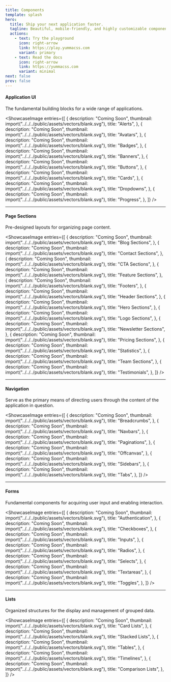 ```yaml
---
title: Components
template: splash
hero:
  title: Ship your next application faster.
  tagline: Beautiful, mobile-friendly, and highly customizable components for Yumma CSS projects.
  actions:
    - text: Try the playground
      icon: right-arrow
      link: https://play.yummacss.com
      variant: primary
    - text: Read the docs
      icon: right-arrow
      link: https://yummacss.com
      variant: minimal
next: false
prev: false
---
```


#### Application UI

 The fundamental building blocks for a wide range of applications.

<ShowcaseImage
  entries={[
    {
      description: "Coming Soon",
      thumbnail: import("../../../public/assets/vectors/blank.svg"),
      title: "Alerts",
    },
    {
      description: "Coming Soon",
      thumbnail: import("../../../public/assets/vectors/blank.svg"),
      title: "Avatars",
    },
    {
      description: "Coming Soon",
      thumbnail: import("../../../public/assets/vectors/blank.svg"),
      title: "Badges",
    },
    {
      description: "Coming Soon",
      thumbnail: import("../../../public/assets/vectors/blank.svg"),
      title: "Banners",
    },
    {
      description: "Coming Soon",
      thumbnail: import("../../../public/assets/vectors/blank.svg"),
      title: "Buttons",
    },
    {
      description: "Coming Soon",
      thumbnail: import("../../../public/assets/vectors/blank.svg"),
      title: "Cards",
    },
    {
      description: "Coming Soon",
      thumbnail: import("../../../public/assets/vectors/blank.svg"),
      title: "Dropdowns",
    },
    {
      description: "Coming Soon",
      thumbnail: import("../../../public/assets/vectors/blank.svg"),
      title: "Progress",
    },
  ]}
/>

---

#### Page Sections

Pre-designed layouts for organizing page content.

<ShowcaseImage
  entries={[
    {
      description: "Coming Soon",
      thumbnail: import("../../../public/assets/vectors/blank.svg"),
      title: "Blog Sections",
    },
    {
      description: "Coming Soon",
      thumbnail: import("../../../public/assets/vectors/blank.svg"),
      title: "Contact Sections",
    },
    {
      description: "Coming Soon",
      thumbnail: import("../../../public/assets/vectors/blank.svg"),
      title: "CTA Sections",
    },
    {
      description: "Coming Soon",
      thumbnail: import("../../../public/assets/vectors/blank.svg"),
      title: "Feature Sections",
    },
    {
      description: "Coming Soon",
      thumbnail: import("../../../public/assets/vectors/blank.svg"),
      title: "Footers",
    },
    {
      description: "Coming Soon",
      thumbnail: import("../../../public/assets/vectors/blank.svg"),
      title: "Header Sections",
    },
    {
      description: "Coming Soon",
      thumbnail: import("../../../public/assets/vectors/blank.svg"),
      title: "Hero Sections",
    },
    {
      description: "Coming Soon",
      thumbnail: import("../../../public/assets/vectors/blank.svg"),
      title: "Logo Sections",
    },
    {
      description: "Coming Soon",
      thumbnail: import("../../../public/assets/vectors/blank.svg"),
      title: "Newsletter Sections",
    },
    {
      description: "Coming Soon",
      thumbnail: import("../../../public/assets/vectors/blank.svg"),
      title: "Pricing Sections",
    },
    {
      description: "Coming Soon",
      thumbnail: import("../../../public/assets/vectors/blank.svg"),
      title: "Statistics",
    },
    {
      description: "Coming Soon",
      thumbnail: import("../../../public/assets/vectors/blank.svg"),
      title: "Team Sections",
    },
    {
      description: "Coming Soon",
      thumbnail: import("../../../public/assets/vectors/blank.svg"),
      title: "Testimonials",
    },
  ]}
/>

---

#### Navigation

Serve as the primary means of directing users through the content of the application in question.

<ShowcaseImage
  entries={[
    {
      description: "Coming Soon",
      thumbnail: import("../../../public/assets/vectors/blank.svg"),
      title: "Breadcrumbs",
    },
    {
      description: "Coming Soon",
      thumbnail: import("../../../public/assets/vectors/blank.svg"),
      title: "Navbars",
    },
    {
      description: "Coming Soon",
      thumbnail: import("../../../public/assets/vectors/blank.svg"),
      title: "Paginations",
    },
    {
      description: "Coming Soon",
      thumbnail: import("../../../public/assets/vectors/blank.svg"),
      title: "Offcanvas",
    },
    {
      description: "Coming Soon",
      thumbnail: import("../../../public/assets/vectors/blank.svg"),
      title: "Sidebars",
    },
    {
      description: "Coming Soon",
      thumbnail: import("../../../public/assets/vectors/blank.svg"),
      title: "Tabs",
    },
  ]}
/>

---

#### Forms

Fundamental components for acquiring user input and enabling interaction.

<ShowcaseImage
  entries={[
    {
      description: "Coming Soon",
      thumbnail: import("../../../public/assets/vectors/blank.svg"),
      title: "Authentication",
    },
    {
      description: "Coming Soon",
      thumbnail: import("../../../public/assets/vectors/blank.svg"),
      title: "Checkboxes",
    },
    {
      description: "Coming Soon",
      thumbnail: import("../../../public/assets/vectors/blank.svg"),
      title: "Inputs",
    },
    {
      description: "Coming Soon",
      thumbnail: import("../../../public/assets/vectors/blank.svg"),
      title: "Radios",
    },
    {
      description: "Coming Soon",
      thumbnail: import("../../../public/assets/vectors/blank.svg"),
      title: "Selects",
    },
    {
      description: "Coming Soon",
      thumbnail: import("../../../public/assets/vectors/blank.svg"),
      title: "Textareas",
    },
    {
      description: "Coming Soon",
      thumbnail: import("../../../public/assets/vectors/blank.svg"),
      title: "Toggles",
    },
  ]}
/>

---

#### Lists

Organized structures for the display and management of grouped data.

<ShowcaseImage
  entries={[
    {
      description: "Coming Soon",
      thumbnail: import("../../../public/assets/vectors/blank.svg"),
      title: "Card Lists",
    },
    {
      description: "Coming Soon",
      thumbnail: import("../../../public/assets/vectors/blank.svg"),
      title: "Stacked Lists",
    },
    {
      description: "Coming Soon",
      thumbnail: import("../../../public/assets/vectors/blank.svg"),
      title: "Tables",
    },
    {
      description: "Coming Soon",
      thumbnail: import("../../../public/assets/vectors/blank.svg"),
      title: "Timelines",
    },
    {
      description: "Coming Soon",
      thumbnail: import("../../../public/assets/vectors/blank.svg"),
      title: "Comparison Lists",
    },
  ]}
/>
